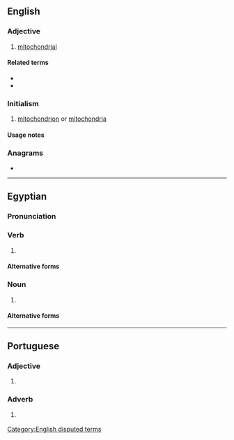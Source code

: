 {{also|Mt|MT|mT|mt.|.mt|Mt.}}
==English==

===Adjective===
{{en-adj|-}}

# {{lb|en|biology}} [[mitochondrial]]

====Related terms====
* {{l|en|mtDNA}}
* {{l|en|mt-mrca}}

===Initialism===
{{en-initialism}}

# {{lb|en|biology}} [[mitochondrion]] or [[mitochondria]]

====Usage notes====
<!--Disputed:
* As the abbreviation for definition 2 only eliminates the use of two characters, the full word, [[Mount]], is generally preferred. It is also never appropriate to use this abbreviation in body text in any form. The same applies to [[Ft]] for [[Fort]], [[So]] for [[South]], and [[No]] for [[North]]. Use of Mt is only appropriate when space necessitates.
-->

===Anagrams===
* {{anagrams|en|TM|Tm}}

[[Category:English disputed terms]]

----

==Egyptian==

===Pronunciation===
{{egy-IPA-E}}

===Verb===
{{egy-verb|3-lit|head=<hiero>m-t:A14</hiero>}}

# {{alt form of|mwt|gloss=to die|lang=egy}}

====Alternative forms====
{{egy-hieroforms
|<hiero>m-t:Z6</hiero>|read1=mt}}

===Noun===
{{egy-noun|m|head=<hiero>m-t:A14</hiero>}}

# {{alt form of|mwt|gloss=death|lang=egy}}

====Alternative forms====
{{egy-hieroforms
|<hiero>m-t:Z6</hiero>|read1=mt}}

----

==Portuguese==

===Adjective===
{{head|pt|adjective}}

# {{lb|pt|Internet slang|text messaging}} {{abbreviation of|muito||many|lang=pt}}

===Adverb===
{{head|pt|adverb}}

# {{lb|pt|Internet slang|text messaging}} {{abbreviation of|muito||very|lang=pt}}